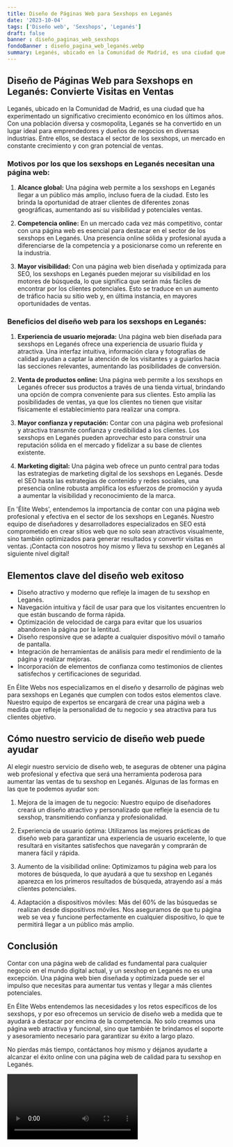 ```yaml
---
title: Diseño de Páginas Web para Sexshops en Leganés
date: '2023-10-04'
tags: ['Diseño web', 'Sexshops', 'Leganés']
draft: false
banner : diseño_paginas_web_sexshops
fondoBanner : diseño_pagina_web_leganés.webp
summary: Leganés, ubicado en la Comunidad de Madrid, es una ciudad que ha experimentado un significativo crecimiento económico en los últimos años. Con una población diversa y cosmopolita, Leganés se ha convertido en un lugar ideal para emprendedores y dueños de negocios en diversas industrias. Entre ellos, se destaca el sector de los sexshops, un mercado en constante crecimiento y con gran potencial de ventas.
---
```


## Diseño de Páginas Web para Sexshops en Leganés: Convierte Visitas en Ventas

Leganés, ubicado en la Comunidad de Madrid, es una ciudad que ha experimentado un significativo crecimiento económico en los últimos años. Con una población diversa y cosmopolita, Leganés se ha convertido en un lugar ideal para emprendedores y dueños de negocios en diversas industrias. Entre ellos, se destaca el sector de los sexshops, un mercado en constante crecimiento y con gran potencial de ventas.

### Motivos por los que los sexshops en Leganés necesitan una página web:

1. **Alcance global:** Una página web permite a los sexshops en Leganés llegar a un público más amplio, incluso fuera de la ciudad. Esto les brinda la oportunidad de atraer clientes de diferentes zonas geográficas, aumentando así su visibilidad y potenciales ventas.

2. **Competencia online:** En un mercado cada vez más competitivo, contar con una página web es esencial para destacar en el sector de los sexshops en Leganés. Una presencia online sólida y profesional ayuda a diferenciarse de la competencia y a posicionarse como un referente en la industria.

3. **Mayor visibilidad:** Con una página web bien diseñada y optimizada para SEO, los sexshops en Leganés pueden mejorar su visibilidad en los motores de búsqueda, lo que significa que serán más fáciles de encontrar por los clientes potenciales. Esto se traduce en un aumento de tráfico hacia su sitio web y, en última instancia, en mayores oportunidades de ventas.

### Beneficios del diseño web para los sexshops en Leganés:

1. **Experiencia de usuario mejorada:** Una página web bien diseñada para sexshops en Leganés ofrece una experiencia de usuario fluida y atractiva. Una interfaz intuitiva, información clara y fotografías de calidad ayudan a captar la atención de los visitantes y a guiarlos hacia las secciones relevantes, aumentando las posibilidades de conversión.

2. **Venta de productos online:** Una página web permite a los sexshops en Leganés ofrecer sus productos a través de una tienda virtual, brindando una opción de compra conveniente para sus clientes. Esto amplía las posibilidades de ventas, ya que los clientes no tienen que visitar físicamente el establecimiento para realizar una compra.

3. **Mayor confianza y reputación:** Contar con una página web profesional y atractiva transmite confianza y credibilidad a los clientes. Los sexshops en Leganés pueden aprovechar esto para construir una reputación sólida en el mercado y fidelizar a su base de clientes existente.

4. **Marketing digital:** Una página web ofrece un punto central para todas las estrategias de marketing digital de los sexshops en Leganés. Desde el SEO hasta las estrategias de contenido y redes sociales, una presencia online robusta amplifica los esfuerzos de promoción y ayuda a aumentar la visibilidad y reconocimiento de la marca.

En 'Élite Webs', entendemos la importancia de contar con una página web profesional y efectiva en el sector de los sexshops en Leganés. Nuestro equipo de diseñadores y desarrolladores especializados en SEO está comprometido en crear sitios web que no solo sean atractivos visualmente, sino también optimizados para generar resultados y convertir visitas en ventas. ¡Contacta con nosotros hoy mismo y lleva tu sexshop en Leganés al siguiente nivel digital!

<GifSeo />

<Cta />

## Elementos clave del diseño web exitoso

- Diseño atractivo y moderno que refleje la imagen de tu sexshop en Leganés.
- Navegación intuitiva y fácil de usar para que los visitantes encuentren lo que están buscando de forma rápida.
- Optimización de velocidad de carga para evitar que los usuarios abandonen la página por la lentitud.
- Diseño responsive que se adapte a cualquier dispositivo móvil o tamaño de pantalla.
- Integración de herramientas de análisis para medir el rendimiento de la página y realizar mejoras.
- Incorporación de elementos de confianza como testimonios de clientes satisfechos y certificaciones de seguridad.

En Élite Webs nos especializamos en el diseño y desarrollo de páginas web para sexshops en Leganés que cumplen con todos estos elementos clave. Nuestro equipo de expertos se encargará de crear una página web a medida que refleje la personalidad de tu negocio y sea atractiva para tus clientes objetivo.

## Cómo nuestro servicio de diseño web puede ayudar

Al elegir nuestro servicio de diseño web, te aseguras de obtener una página web profesional y efectiva que será una herramienta poderosa para aumentar las ventas de tu sexshop en Leganés. Algunas de las formas en las que te podemos ayudar son:

1. Mejora de la imagen de tu negocio: Nuestro equipo de diseñadores creará un diseño atractivo y personalizado que refleje la esencia de tu sexshop, transmitiendo confianza y profesionalidad.

2. Experiencia de usuario óptima: Utilizamos las mejores prácticas de diseño web para garantizar una experiencia de usuario excelente, lo que resultará en visitantes satisfechos que navegarán y comprarán de manera fácil y rápida.

3. Aumento de la visibilidad online: Optimizamos tu página web para los motores de búsqueda, lo que ayudará a que tu sexshop en Leganés aparezca en los primeros resultados de búsqueda, atrayendo así a más clientes potenciales.

4. Adaptación a dispositivos móviles: Más del 60% de las búsquedas se realizan desde dispositivos móviles. Nos aseguramos de que tu página web se vea y funcione perfectamente en cualquier dispositivo, lo que te permitirá llegar a un público más amplio.

## Conclusión

Contar con una página web de calidad es fundamental para cualquier negocio en el mundo digital actual, y un sexshop en Leganés no es una excepción. Una página web bien diseñada y optimizada puede ser el impulso que necesitas para aumentar tus ventas y llegar a más clientes potenciales.

En Élite Webs entendemos las necesidades y los retos específicos de los sexshops, y por eso ofrecemos un servicio de diseño web a medida que te ayudará a destacar por encima de la competencia. No solo creamos una página web atractiva y funcional, sino que también te brindamos el soporte y asesoramiento necesario para garantizar su éxito a largo plazo.

No pierdas más tiempo, contáctanos hoy mismo y déjanos ayudarte a alcanzar el éxito online con una página web de calidad para tu sexshop en Leganés.

<Video />

<CtaBot job='Sexshops' city='Leganés'/>

<Gmaps query='Leganés+españa+maps' />
